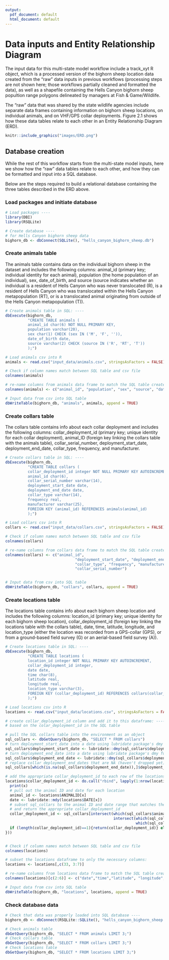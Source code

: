 ```yaml
---
output:
  pdf_document: default
  html_document: default
---
```

# Data inputs and Entity Relationship Diagram

The input data for this multi-state model workflow include a track_xyt R object, which is a processed version of the bighorn sheep location data created from the "raw" data inputs in previous workflows (processing steps are not shown here; those workflows partially cleaned and formatted the data), as well as a shapefile containing the Hells Canyon bighorn sheep popultion range polygons delineated by managers at Fish & Game/Wildlife.

The "raw" data that was shared by the state wildlife agencies include separate data frames containing information on bighorn sheep locations, on individual animals, and on VHF/GPS collar deployments. Figure 2.1 shows how these data tables relate to each other in an Entity Relationship Diagram (ERD).

```r

knitr::include_graphics("images/ERD.png")

```



## Database creation

While the rest of this workflow starts from the multi-state model inputs, here we show how the "raw" data tables relate to each other, and how they can be formatted and input into a SQL database.

Below are the steps required to build a relational database containing the three tables described in the ERD above.

### Load packages and initiate database

```r
# Load packages ----
library(DBI)
library(RSQLite)

# Create database ----
# for Hells Canyon bighorn sheep data
bighorn_db <- dbConnect(SQLite(), "hells_canyon_bighorn_sheep.db")

```

### Create animals table

The animals table contains data on the individual bighorn sheep in the dataset and includes the following columns: animal_id (primary key; individual identity for each animal), population (the home population of an individual), sex, date_of_birth, and source (source indicates whether an individual is a resident of Hells Canyon who was never translocated (R), is a resident of Hells Canyon who was translocated within the Hells Canyon metapopulation (RT), or is a translocated animal originating from outside of the Hells Canyon metapopulation (T)).

```r

# Create animals table in SQL: ----
dbExecute(bighorn_db,
          "CREATE TABLE animals (
          animal_id char(6) NOT NULL PRIMARY KEY,
          population varchar(20),
          sex char(1) CHECK (sex IN ('M', 'F', '')),
          date_of_birth date,
          source varchar(2) CHECK (source IN ('R', 'RT', 'T'))
          );")

# Load animals csv into R
animals <- read.csv("input_data/animals.csv", stringsAsFactors = FALSE)

# Check if column names match between SQL table and csv file
colnames(animals)

# re-name columns from animals data frame to match the SQL table created above
colnames(animals) <- c("animal_id", "population", "sex", "source", "date_of_birth")

# Input data from csv into SQL table
dbWriteTable(bighorn_db, "animals", animals, append = TRUE)


```


### Create collars table

The collars table contains info about each collar deployment and includes the following columns: collar_deployment_id (primary key; unique identity for each collar deployment), animal_ID (foreign key linking the collars table with the animals table), collar_serial_number, deployment_start_date, deployment_end_date, collar_type, frequency, and manufacturer.

```r


# Create collars table in SQL: ----
dbExecute(bighorn_db,
          "CREATE TABLE collars (
          collar_deployment_id integer NOT NULL PRIMARY KEY AUTOINCREMENT,
          animal_id char(6),
          collar_serial_number varchar(14),
          deployment_start_date date,
          deployment_end_date date,
          collar_type varchar(14),
          frequency real,
          manufacturer varchar(25), 
          FOREIGN KEY (animal_id) REFERENCES animals(animal_id)
          );")

# Load collars csv into R
collars <- read.csv("input_data/collars.csv", stringsAsFactors = FALSE)

# Check if column names match between SQL table and csv file
colnames(collars)

# re-name columns from collars data frame to match the SQL table created above
colnames(collars) <- c("animal_id", 
                               "deployment_start_date", "deployment_end_date",
                               "collar_type", "frequency", "manufacturer",
                               "collar_serial_number")


# Input data from csv into SQL table
dbWriteTable(bighorn_db, "collars", collars, append = TRUE)

```

### Create locations table

The locations table contains info about each bighorn sheep location and includes the following columns: location_id (primary key; unique identity for each bighorn sheep location), collar_deployment_id (foreign key linking the locations table with the collars table), date, time, latitude, longitude, and location_type (either the location was recorded from a GPS-collar (GPS), or from a ground-based field survey (G) or an aerial-based field survey (A)).

```r

# Create locations table in SQL: ----
dbExecute(bighorn_db,
          "CREATE TABLE locations (
          location_id integer NOT NULL PRIMARY KEY AUTOINCREMENT,
          collar_deployment_id integer,
          date date,
          time char(8),
          latitude real,
          longitude real,
          location_type varchar(3),
          FOREIGN KEY (collar_deployment_id) REFERENCES collars(collar_deployment_id)
          );")

# Load locations csv into R
locations <- read.csv("input_data/locations.csv", stringsAsFactors = FALSE)

# create collar_deployment_id column and add it to this dataframe: ----
# based on the colar_deployment_id in the SQL table

# pull the SQL collars table into the environment as an object
sql_collars <- dbGetQuery(bighorn_db, "SELECT * FROM collars")
# turn deployment_start_date into a date using lubridate package's dmy function
sql_collars$deployment_start_date <- lubridate::dmy(sql_collars$deployment_start_date)
# turn deployment_end_date into a date using lubridate package's dmy function
sql_collars$deployment_end_date <- lubridate::dmy(sql_collars$deployment_end_date)
# replace collar deployment_end_dates that are NA (haven't dropped yet) with today's date
sql_collars[which(is.na(sql_collars$deployment_end_date)),]$deployment_end_date <- Sys.Date()

# add the appropriate collar_deployment_id to each row of the locations table
locations$collar_deployment_id <- do.call("rbind", lapply(1:nrow(locations), function(x){
  print(x)
  # pull out the animal ID and date for each location
  animal_id <- locations$ANIMALID[x]
  date <- lubridate::mdy(locations$DATE[x])
  # subset sql_collars to the animal ID and date range that matches the location
  # and return the appropriate collar_deployment_id
  collar_deployment_id <- sql_collars[intersect(which(sql_collars$animal_id==animal_id), 
                                                intersect(which(sql_collars$deployment_start_date <= date), 
                                                          which(sql_collars$deployment_end_date >= date))),]$collar_deployment_id[1]
  if (length(collar_deployment_id)==1){return(collar_deployment_id)} else {return(NA)}
}))


# Check if column names match between SQL table and csv file
colnames(locations)

# subset the locations dataframe to only the necessary columns:
locations <- locations[,c(33, 3:7)]

# re-name columns from locations data frame to match the SQL table created above
colnames(locations)[c(2:6)] <- c("date","time","latitude", "longitude", "location_type")

# Input data from csv into SQL table
dbWriteTable(bighorn_db, "locations", locations, append = TRUE)

```


### Check database data

```r
# Check that data was properly loaded into SQL database ----
bighorn_db <- dbConnect(RSQLite::SQLite(), "hells_canyon_bighorn_sheep.db")

# Check animals table
dbGetQuery(bighorn_db, "SELECT * FROM animals LIMIT 3;")
# Check collars table
dbGetQuery(bighorn_db, "SELECT * FROM collars LIMIT 3;")
# Check locations table
dbGetQuery(bighorn_db, "SELECT * FROM locations LIMIT 3;")

```
